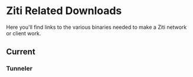 
# Ziti Related Downloads

Here you'll find links to the various binaries needed to make a Ziti network or client work. 

## Current

<ZitiCliMd/>

### Tunneler

<TunnelerMd/>


